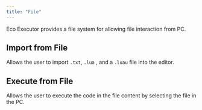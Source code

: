 ```yaml
---
title: "File"
---
```


Eco Executor provides a file system for allowing file interaction from PC.

## Import from File

Allows the user to import `.txt`, `.lua` , and a `.luau` file into the editor.

## Execute from File

Allows the user to execute the code in the file content by selecting the file in the PC.